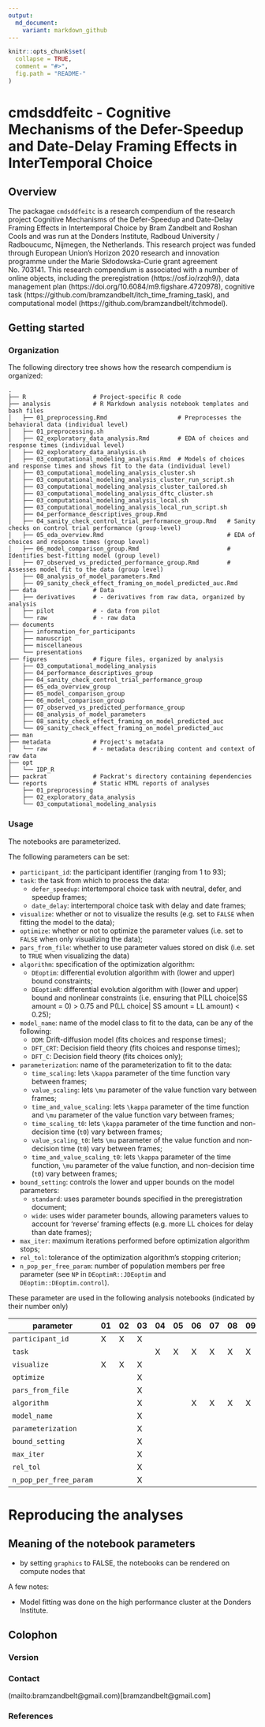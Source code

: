```yaml
---
output:
  md_document:
    variant: markdown_github
---
```


<!-- README.md is generated from README.Rmd. Please edit that file -->

```r
knitr::opts_chunk$set(
  collapse = TRUE,
  comment = "#>",
  fig.path = "README-"
)
```

# cmdsddfeitc - Cognitive Mechanisms of the Defer-Speedup and Date-Delay Framing Effects in InterTemporal Choice

## Overview

The packagae `cmdsddfeitc` is a research compendium of the research project Cognitive Mechanisms of the Defer-Speedup and Date-Delay Framing Effects in Intertemporal Choice by Bram Zandbelt and Roshan Cools and was run at the Donders Institute, Radboud University / Radboucumc, Nijmegen, the Netherlands. This research project was funded through European Union’s Horizon 2020 research and innovation programme under the Marie Skłodowska-Curie grant agreement No. 703141.
    This research compendium is associated with a number of online objects, including the preregistration (https://osf.io/rzqh9/), data management plan (https://doi.org/10.6084/m9.figshare.4720978), cognitive task (https://github.com/bramzandbelt/itch_time_framing_task), and computational model (https://github.com/bramzandbelt/itchmodel).

<!-- ## Example -->

<!-- This is a basic example which shows you how to solve a common problem: -->

<!-- ```{r example} -->
<!-- ## basic example code -->
<!-- ``` -->

## Getting started


### Organization

The following directory tree shows how the research compendium is organized:

```
.
├── R                   # Project-specific R code
├── analysis            # R Markdown analysis notebook templates and bash files
│   ├── 01_preprocessing.Rmd                    # Preprocesses the behavioral data (individual level)
│   ├── 01_preprocessing.sh
│   ├── 02_exploratory_data_analysis.Rmd        # EDA of choices and response times (individual level)
│   ├── 02_exploratory_data_analysis.sh
│   ├── 03_computational_modeling_analysis.Rmd  # Models of choices and response times and shows fit to the data (individual level)
│   ├── 03_computational_modeling_analysis_cluster.sh
│   ├── 03_computational_modeling_analysis_cluster_run_script.sh
│   ├── 03_computational_modeling_analysis_cluster_tailored.sh
│   ├── 03_computational_modeling_analysis_dftc_cluster.sh
│   ├── 03_computational_modeling_analysis_local.sh
│   ├── 03_computational_modeling_analysis_local_run_script.sh
│   ├── 04_performance_descriptives_group.Rmd   
│   ├── 04_sanity_check_control_trial_performance_group.Rmd   # Sanity checks on control trial performance (group-level)
│   ├── 05_eda_overview.Rmd                                   # EDA of choices and response times (group level)
│   ├── 06_model_comparison_group.Rmd                         # Identifies best-fitting model (group level)
│   ├── 07_observed_vs_predicted_performance_group.Rmd        # Assesses model fit to the data (group level)
│   ├── 08_analysis_of_model_parameters.Rmd
│   ├── 09_sanity_check_effect_framing_on_model_predicted_auc.Rmd
├── data                # Data
│   ├── derivatives     # - derivatives from raw data, organized by analysis
│   ├── pilot           # - data from pilot
│   └── raw             # - raw data
├── documents
│   ├── information_for_participants
│   ├── manuscript
│   ├── miscellaneous
│   └── presentations
├── figures             # Figure files, organized by analysis
│   ├── 03_computational_modeling_analysis
│   ├── 04_performance_descriptives_group
│   ├── 04_sanity_check_control_trial_performance_group
│   ├── 05_eda_overview_group
│   ├── 05_model_comparison_group
│   ├── 06_model_comparison_group
│   ├── 07_observed_vs_predicted_performance_group
│   ├── 08_analysis_of_model_parameters
│   ├── 08_sanity_check_effect_framing_on_model_predicted_auc
│   └── 09_sanity_check_effect_framing_on_model_predicted_auc
├── man
├── metadata            # Project's metadata
│   └── raw             # - metadata describing content and context of raw data
├── opt
│   └── IDP_R
├── packrat             # Packrat's directory containing dependencies
└── reports             # Static HTML reports of analyses
    ├── 01_preprocessing
    ├── 02_exploratory_data_analysis
    └── 03_computational_modeling_analysis
```

### Usage

The notebooks are parameterized. 

The following parameters can be set:

* `participant_id`: the participant identifier (ranging from 1 to 93);
* `task`: the task from which to process the data:
  * `defer_speedup`: intertemporal choice task with neutral, defer, and speedup frames;
  * `date_delay`: intertemporal choice task with delay and date frames;
* `visualize`: whether or not to visualize the results (e.g. set to `FALSE` when fitting the model to the data);
* `optimize`: whether or not to optimize the parameter values (i.e. set to `FALSE` when only visualizing the data);
* `pars_from_file`: whether to use parameter values stored on disk (i.e. set to `TRUE` when visualizing the data)
* `algorithm`: specification of the optimization algorithm:
  * `DEoptim`: differential evolution algorithm with (lower and upper) bound constraints;
  * `DEoptimR`: differential evolution algorithm with (lower and upper) bound and nonlinear constraints (i.e. ensuring that P(LL choice|SS amount = 0) > 0.75 and P(LL choice| SS amount = LL amount) < 0.25);
* `model_name`: name of the model class to fit to the data, can be any of the following:
  * `DDM`: Drift-diffusion model (fits choices and response times);
  * `DFT_CRT`: Decision field theory (fits choices and response times);
  * `DFT_C`: Decision field theory (fits choices only);
* `parameterization`: name of the parameterization to fit to the data:
  * `time_scaling`: lets `\kappa` parameter of the time function vary between frames;
  * `value_scaling`: lets `\mu` parameter of the value function vary between frames;
  * `time_and_value_scaling`: lets `\kappa` parameter of the time function and `\mu` parameter of the value function vary between frames;
  * `time_scaling_t0`: lets `\kappa` parameter of the time function and non-decision time (`t0`) vary between frames;
  * `value_scaling_t0`: lets `\mu` parameter of the value function and non-decision time (`t0`) vary between frames;
  * `time_and_value_scaling_t0`: lets `\kappa` parameter of the time function, `\mu` parameter of the value function, and non-decision time (`t0`) vary between frames;
* `bound_setting`: controls the lower and upper bounds on the model parameters:
  * `standard`: uses parameter bounds specified in the preregistration document;
  * `wide`: uses wider parameter bounds, allowing parameters values to account for 'reverse' framing effects (e.g. more LL choices for delay than date frames);
* `max_iter`: maximum iterations performed before optimization algorithm stops;
* `rel_tol`: tolerance of the optimization algorithm's stopping criterion;
* `n_pop_per_free_param`: number of population members per free parameter (see `NP` in `DEoptimR::JDEoptim` and `DEoptim::DEoptim.control`).

These parameter are used in the following analysis notebooks (indicated by their number only)

| parameter              | 01 | 02 | 03 | 04 | 05 | 06 | 07 | 08 | 09 |
| ---------------------- | -- | -- | -- | -- | -- | -- | -- | -- | -- |
| `participant_id`       | X  | X  | X  |    |    |    |    |    |    |
| `task`                 |    |    |    | X  | X  | X  | X  | X  | X  |
| `visualize`            | X  | X  | X  |    |    |    |    |    |    |
| `optimize`             |    |    | X  |    |    |    |    |    |    |
| `pars_from_file`       |    |    | X  |    |    |    |    |    |    |
| `algorithm`            |    |    | X  |    |    | X  | X  | X  | X  |
| `model_name`           |    |    | X  |    |    |    |    |    |    |
| `parameterization`     |    |    | X  |    |    |    |    |    |    |
| `bound_setting`        |    |    | X  |    |    |    |    |    |    |
| `max_iter`             |    |    | X  |    |    |    |    |    |    |
| `rel_tol`              |    |    | X  |    |    |    |    |    |    |
| `n_pop_per_free_param` |    |    | X  |    |    |    |    |    |    |

# Reproducing the analyses


## Meaning of the notebook parameters

- by setting `graphics` to FALSE, the notebooks can be rendered on compute nodes that 

A few notes:

- Model fitting was done on the high performance cluster at the Donders Institute.




## Colophon

### Version

### Contact

(mailto:bramzandbelt@gmail.com)[bramzandbelt@gmail.com]

### References



